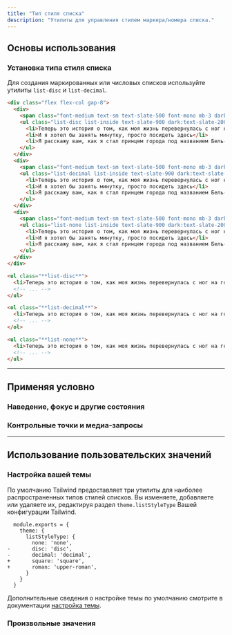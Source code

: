 ```yaml
---
title: "Тип стиля списка"
description: "Утилиты для управления стилем маркера/номера списка."
---
```




## Основы использования

### Установка типа стиля списка

Для создания маркированных или числовых списков используйте утилиты `list-disc` и `list-decimal`.

```html {{ example: true }}
<div class="flex flex-col gap-8">
  <div>
    <span class="font-medium text-sm text-slate-500 font-mono mb-3 dark:text-slate-400">list-disc</span>
    <ul class="list-disc list-inside text-slate-900 dark:text-slate-200">
      <li>Теперь это история о том, как моя жизнь перевернулась с ног на голову</li>
      <li>И я хотел бы занять минутку, просто посидеть здесь</li>
      <li>Я расскажу вам, как я стал принцем города под названием Бель-Эйр</li>
    </ul>
  </div>
  <div>
    <span class="font-medium text-sm text-slate-500 font-mono mb-3 dark:text-slate-400">list-decimal</span>
    <ul class="list-decimal list-inside text-slate-900 dark:text-slate-200">
      <li>Теперь это история о том, как моя жизнь перевернулась с ног на голову</li>
      <li>И я хотел бы занять минутку, просто посидеть здесь</li>
      <li>Я расскажу вам, как я стал принцем города под названием Бель-Эйр</li>
    </ul>
  </div>
  <div>
    <span class="font-medium text-sm text-slate-500 font-mono mb-3 dark:text-slate-400">list-none</span>
    <ul class="list-none list-inside text-slate-900 dark:text-slate-200">
      <li>Теперь это история о том, как моя жизнь перевернулась с ног на голову</li>
      <li>И я хотел бы занять минутку, просто посидеть здесь</li>
      <li>Я расскажу вам, как я стал принцем города под названием Бель-Эйр</li>
    </ul>
  </div>
</div>
```

```html
<ul class="**list-disc**">
  <li>Теперь это история о том, как моя жизнь перевернулась с ног на голову</li>
  <!-- ... -->
</ul>

<ol class="**list-decimal**">
  <li>Теперь это история о том, как моя жизнь перевернулась с ног на голову</li>
  <!-- ... -->
</ol>

<ul class="**list-none**">
  <li>Теперь это история о том, как моя жизнь перевернулась с ног на голову</li>
  <!-- ... -->
</ul>
```

---

## <Heading ignore>Применяя условно</Heading>

### <Heading ignore>Наведение, фокус и другие состояния</Heading>

<HoverFocusAndOtherStates defaultClass="list-none" featuredClass="list-disc" element="ul" />

### <Heading ignore>Контрольные точки и медиа-запросы</Heading>

<BreakpointsAndMediaQueries defaultClass="list-none" featuredClass="list-disc" element="ul" />

---

## Использование пользовательских значений

### Настройка вашей темы

По умолчанию Tailwind предоставляет три утилиты для наиболее распространенных типов стилей списков. Вы изменяете, добавляете или удаляете их, редактируя раздел `theme.listStyleType` Вашей конфигурации Tailwind.

```diff-js {{ filename: 'tailwind.config.js' }}
  module.exports = {
    theme: {
      listStyleType: {
        none: 'none',
-       disc: 'disc',
-       decimal: 'decimal',
+       square: 'square',
+       roman: 'upper-roman',
      }
    }
  }
```

Дополнительные сведения о настройке темы по умолчанию смотрите в документации [настройка темы](/docs/theme#customizing-the-default-theme).

### Произвольные значения

<ArbitraryValues property="list-style-type" featuredClass="list-[upper-roman]" element="ul" />
